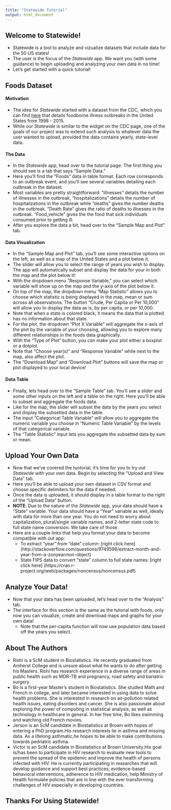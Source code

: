 ```yaml
---
title: "Statewide Tutorial"
output: html_document
---
```


## Welcome to Statewide!

* Statewide is a tool to analyze and vizualize datasets that include data for the 50 US states! 
* The user is the focus of the *Statewide* app. We want you (with some guidance) to begin uploading and analyzing your own data in no time!
* Let's get started with a quick tutorial!

## Foods Dataset

#### Motivation
* The idea for *Statewide* started with a dataset from the CDC, which you can find [here](https://wwwn.cdc.gov/foodborneoutbreaks/) that details foodborne illness outbreaks in the United States from 1998 - 2015. 
* While our *Statewide* is similar to the widget on the CDC page, one of the goals of our project was to extend such analysis to whatever data the user wanted to upload, provided the data contains yearly, state-level data. 

#### The Data
* In the *Statewide* app, head over to the tutorial page. The first thing you should see is a tab that says "Sample Data."
* Here you'll find the "Foods" data in table format. Each row corresponds to an outbreak event, and you'll see several variables detailing each outbreak in the dataset. 
* Most variables are pretty straightforward: "illnesses" details the number of illnesses in the outbreak, "hospitalizations" details the number of hospitalizations in the outbreak while "deaths" gives the number deaths in the outbreak. "Death Rate" gives the  ratio of deaths to illnesses in the outbreak. "Food_vehicle" gives the the food that sick individuals consumed prior to getting ill. 
* After you explore the data a bit, head over to the "Sample Map and Plot" tab. 

#### Data Visualization
* In the "Sample Map and Plot" tab, you'll see some interactive options on the left, as well as a map of the United States and a plot below it. 
* The slider will allow you to select the range of years you wish to display. The app will automatically subset and display the data for your in both the map and the plot below it!
* With the dropdown menu "Response Variable," you can select which variable will show up on the map and the y-axis of the plot below it. 
* On top of the map, the dropdown menu "Map Statistic" allows you to choose which statistic is being displayed in the map, mean or sum across all observations. The button "Crude, Per Capita or Per 10,000" will allow you to display the data as is, by per capita, or per 10,000. 
* Note that when a state is colored black, it means the data that is plotted has no information about that state.
* For the plot, the dropdown "Plot X Variable" will aggregate the x-axis of the plot by the variable of your choosing, allowing you to explore many different relationships in the foods data graphically.
* With the "Type of Plot" button, you can make your plot either a boxplot or a dotplot.
* Note that "Choose year(s)" and "Response Variable" while next to the map, also affect the plot. 
* The "Download Map" and "Download Plot" buttons will save the map or plot displayed to your local device!

#### Data Table
* Finally, lets head over to the "Sample Table" tab. You'll see a slider and some other inputs on the left and a table on the right. Here you'll be able to subset and aggregate the foods data. 
* Like for the map, the slider will subset the data by the years you select and display the subsetted data in the table. 
* The input "Categorical Table Variable" will allow you to aggregate the numeric variable you choose in "Numeric Table Variable" by the levels of that categorical variable.
* The "Table Statistic" input lets you aggregate the subsetted data by sum or mean. 

## Upload Your Own Data
* Now that we've covered the tuotorial, it's time for you to try out *Statewide* with your own data. Begin by selecting the "Upload and View Data" tab. 
* Here you'll be able to upload your own dataset in CSV format and choose specific delimiters for the data if needed. 
* Once the data is uploaded, it should display in a table format to the right of the "Upload Data" button. 
* **NOTE**: Due to the nature of the *Statewide* app, your data should have a "State" variable. Your data should have a "Year" variable as well, ideally with data for more than one year. You do not need to worry about capitalization, plural/single variable names, and 2-letter state code to full state name conversion. We take care of those.
* Here are a couple links that help you format your data to become compatible with out app: 
  + To extract "year" from "date" column: [right click here] (http://stackoverflow.com/questions/9749598/extract-month-and-year-from-a-zooyearmon-object)
  + State FIPS data to convert "state" column to full state names: [right click here]
(https://cran.r-project.org/web/packages/noncensus/noncensus.pdf)

## Analyze Your Data!
* Now that your data has been uploaded, let's head over to the "Analysis" tab. 
* The interface for this section is the same as the tutorial with foods, only now you can visualize, create and download maps and graphs for your own data! 
  + Note that the per-capita function will now use population data based off the years you select.


## About The Authors
* Rishi is a ScM student in Biostatistics. He recently graduated from Amherst College and is unsure about what he wants to do after getting his Masters. Rishi has research experience in a diverse range of areas in public health such as MDR-TB and pregnancy, road safety and bariatric surgery.
* Bo is a first-year Master's student in Biostatistics. She studied Math and French in college, and later became interested in using data to solve health problems. She is interested in research on air-pollution related health issues, eating disorders and cancer. She is also passionate about exploring the power of computing in statistical analysis, as well as technology in healthcare in general. In her free time, Bo likes swimming and watching old French movies.
* Jerson is an ScM candidate in Biostatistics at Brown with hopes of entering a PhD program.His research interests lie in asthma and missing data. As a lifelong asthmatic,he hopes to be able to make contributions towards pedriatric asthma.
* Victor is an ScM candidate in Biostatistics at Brown University.His goal is/has been to participate in HIV research to evaluate new tools to prevent the spread of the epidemic and improve the health of persons infected with HIV. He is currently participating in researches that will develop guidance and support best practices; evidence-based behavioral interventions, adherence to HIV medication, help Ministry of Health formulate policies that are in line with the ever transforming challenges of HIV especially in developing countries.

## Thanks For Using Statewide!



